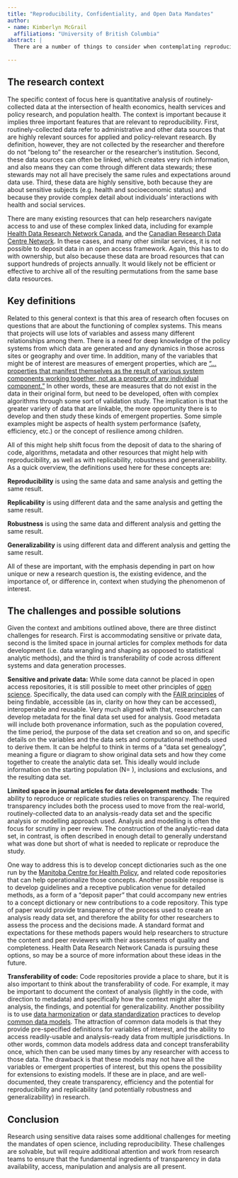 ```yaml
---
title: "Reproducibility, Confidentiality, and Open Data Mandates"
author:
- name: Kimberlyn McGrail
  affiliations: "University of British Columbia"
abstract: |
  There are a number of things to consider when contemplating reproducibility and open data mandates in the context of research uses of confidential and often highly-sensitive data. This note outlines a number of these considerations, and associated challenges, as well as a few potential responses to those. 
 
---
```



## The research context

The specific context of focus here is quantitative analysis of
routinely-collected data at the intersection of health economics, health
services and policy research, and population health. The context is
important because it implies three important features that are relevant
to reproducibility. First, routinely-collected data refer to
administrative and other data sources that are highly relevant sources
for applied and policy-relevant research. By definition, however, they
are not collected by the researcher and therefore do not "belong to" the
researcher or the researcher's institution. Second, these data sources
can often be linked, which creates very rich information, and also means
they can come through different data stewards; these stewards may not
all have precisely the same rules and expectations around data use.
Third, these data are highly sensitive, both because they are about
sensitive subjects (e.g. health and socioeconomic status) and because
they provide complex detail about individuals' interactions with health
and social services.

There are many existing resources that can help researchers navigate
access to and use of these complex linked data, including for example
[Health Data Research Network Canada](https://hdrn.ca/dash), and the
[Canadian Research Data Centre Network](https://crdcn.ca/). In these
cases, and many other similar services, it is not possible to deposit
data in an open access framework. Again, this has to do with ownership,
but also because these data are broad resources that can support
hundreds of projects annually. It would likely not be efficient or
effective to archive all of the resulting permutations from the same
base data resources.

## Key definitions

Related to this general context is that this area of research often
focuses on questions that are about the functioning of complex systems.
This means that projects will use lots of variables and assess many
different relationships among them. There is a need for deep knowledge
of the policy systems from which data are generated and any dynamics in
those across sites or geography and over time. In addition, many of the
variables that might be of interest are measures of emergent properties,
which are ["...properties that manifest themselves as the result of
various system components working together, not as a property of any
individual
component."](https://sciencetrends.com/what-are-emergent-properties-definition-and-examples/)
In other words, these are measures that do not exist in the data in
their original form, but need to be developed, often with complex
algorithms through some sort of validation study. The implication is
that the greater variety of data that are linkable, the more opportunity
there is to develop and then study these kinds of emergent properties.
Some simple examples might be aspects of health system performance
(safety, efficiency, etc.) or the concept of resilience among children.

All of this might help shift focus from the deposit of data to the
sharing of code, algorithms, metadata and other resources that might
help with reproducibility, as well as with replicability, robustness and
generalizability. As a quick overview, the definitions used here for
these concepts are:

**Reproducibility** is using the same data and same analysis and getting
the same result.

**Replicability** is using different data and the same analysis and
getting the same result.

**Robustness** is using the same data and different analysis and getting
the same result.

**Generalizability** is using different data and different analysis and
getting the same result.

All of these are important, with the emphasis depending in part on how
unique or new a research question is, the existing evidence, and the
importance of, or difference in, context when studying the phenomenon of
interest.

## The challenges and possible solutions

Given the context and ambitions outlined above, there are three distinct
challenges for research. First is accommodating sensitive or private
data, second is the limited space in journal articles for complex
methods for data development (i.e. data wrangling and shaping as opposed
to statistical analytic methods), and the third is transferability of
code across different systems and data generation processes.

**Sensitive and private data:** While some data cannot be placed in open
access repositories, it is still possible to meet other principles of
[open
science](https://science.gc.ca/site/science/en/open-science-helping-make-science-accessible-all-canadians).
Specifically, the data used can comply with the [FAIR
principles](https://www.go-fair.org/fair-principles/) of being findable,
accessible (as in, clarity on how they can be accessed), interoperable
and reusable. Very much aligned with that, researchers can develop
metadata for the final data set used for analysis. Good metadata will
include both provenance information, such as the population covered, the
time period, the purpose of the data set creation and so on, and
specific details on the variables and the data sets and computational
methods used to derive them. It can be helpful to think in terms of a
"data set genealogy", meaning a figure or diagram to show original data
sets and how they come together to create the analytic data set. This
ideally would include information on the starting population (N= ),
inclusions and exclusions, and the resulting data set.

**Limited space in journal articles for data development methods**: The
ability to reproduce or replicate studies relies on transparency. The
required transparency includes both the process used to move from the
real-world, routinely-collected data to an analysis-ready data set and
the specific analysis or modelling approach used. Analysis and modelling
is often the focus for scrutiny in peer review. The construction of the
analytic-read data set, in contrast, is often described in enough detail
to generally understand what was done but short of what is needed to
replicate or reproduce the study.

One way to address this is to develop concept dictionaries such as the
one run by the [Manitoba Centre for Health
Policy](http://mchp-appserv.cpe.umanitoba.ca/search.php), and related
code repositories that can help operationalize those concepts. Another
possible response is to develop guidelines and a receptive publication
venue for detailed methods, as a form of a "deposit paper" that could
accompany new entries to a concept dictionary or new contributions to a
code repository. This type of paper would provide transparency of the
process used to create an analysis ready data set, and therefore the
ability for other researchers to assess the process and the decisions
made. A standard format and expectations for these methods papers would
help researchers to structure the content and peer reviewers with their
assessments of quality and completeness. Health Data Research Network
Canada is pursuing these options, so may be a source of more information
about these ideas in the future.

**Transferability of code:** Code repositories provide a place to share,
but it is also important to think about the transferability of code. For
example, it may be important to document the context of analysis
(lightly in the code, with direction to metadata) and specifically how
the context might alter the analysis, the findings, and potential for
generalizability. Another possibility is to use [data
harmonization](https://academic.oup.com/ije/article/46/1/103/2617181?login=false)
or [data standardization](https://www.ohdsi.org/data-standardization/)
practices to develop [common data
models](https://www.ncbi.nlm.nih.gov/pmc/articles/PMC6437693/). The
attraction of common data models is that they provide pre-specified
definitions for variables of interest, and the ability to access
readily-usable and analysis-ready data from multiple jurisdictions. In
other words, common data models address data and concept transferability
once, which then can be used many times by any researcher with access to
those data. The drawback is that these models may not have all the
variables or emergent properties of interest, but this opens the
possibility for extensions to existing models. If these are in place,
and are well-documented, they create transparency, efficiency and the
potential for reproducibility and replicability (and potentially
robustness and generalizability) in research.

##  Conclusion

Research using sensitive data raises some additional challenges for
meeting the mandates of open science, including reproducibility. These
challenges are solvable, but will require additional attention and work
from research teams to ensure that the fundamental ingredients of
transparency in data availability, access, manipulation and analysis are
all present.
